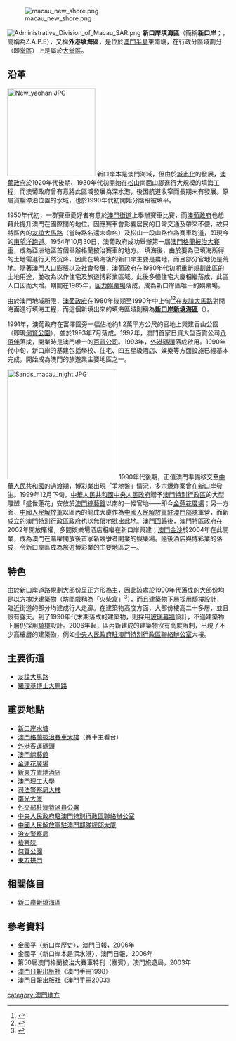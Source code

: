 {{otheruses|other=1980年代後期填出的區域|新口岸新填海區}}
[[File:macau_new_shore.png|thumb]]

[[File:Administrative_Division_of_Macau_SAR.png|thumb]]
'''新口岸填海區'''（簡稱'''新口岸'''；{{lang-pt|'''Z'''ona de '''A'''terros do '''P'''orto '''E'''xterior}}，簡稱為Z.A.P.E），又稱'''外港填海區'''，是位於[[澳門半島|澳門半島]]東南端，在行政分區域劃分（即[[堂區|堂區]]）上是屬於[[大堂區|大堂區]]。

== 沿革 ==

[[File:New_yaohan.JPG|200px]]
新口岸本是澳門海域，但由於[[城市化|城市化]]的發展，[[澳葡政府|澳葡政府]]於1920年代後期、1930年代初開始在[[東望洋山|松山]]南面山腳進行大規模的填海工程，而澳葡政府曾有意將此區域發展為深水港，後因航道收窄而長期未有發展。原屬貨輪停泊位置的水域，也於1990年代初開始分階段被填平。

1950年代初，一群賽車愛好者有意於[[澳門街道|澳門街道]]上舉辦賽車比賽，而[[澳葡政府|澳葡政府]]也想藉此提升澳門在國際間的地位。因應賽車會影響居民的日常交通及帶來不便，故只將區內的[[友誼大馬路|友誼大馬路]]（當時路名還未命名）及松山一段山路作為賽車跑道，即現今的[[東望洋跑道|東望洋跑道]]。1954年10月30日，澳葡政府成功舉辦第一屆[[澳門格蘭披治大賽車|澳門格蘭披治大賽車]]，成為亞洲地區首個舉辦格蘭披治賽車的地方。
填海後，由於要為已填海所得的土地需進行天然沉降，因此在填海後的新口岸主要是農地，而且部分官地仍是荒地。隨著[[澳門人口|澳門人口]]膨脹以及社會發展，澳葡政府在1980年代初期重新規劃此區的土地用途，並改為以作住宅及旅遊博彩業區域。此後多幢住宅大廈相繼落成，此區人口因而大增。期間在1985年，[[回力娛樂場|回力娛樂場]]落成，成為新口岸區唯一的娛樂場。

由於澳門地域所限，[[澳葡政府|澳葡政府]]在1980年後期至1990年中上旬<ref>{{Cite web |url=http://bo.io.gov.mo/bo/i/88/26/bo26_cn.asp |title=澳門政府第107/88/M號訓令 |access-date=2008-07-11 |archive-date=2021-01-23 |archive-url=https://web.archive.org/web/20210123073337/https://bo.io.gov.mo/bo/i/88/26/bo26_cn.asp |dead-url=no }}</ref><ref>{{Cite web |url=http://bo.io.gov.mo/bo/i/89/34/bo34_cn.asp |title=澳門政府第147/89/M號訓令 |access-date=2008-07-11 |archive-date=2021-01-23 |archive-url=https://web.archive.org/web/20210123071537/https://bo.io.gov.mo/bo/i/89/34/bo34_cn.asp |dead-url=no }}</ref>在[[友誼大馬路|友誼大馬路]]對開海面進行填海工程，而這個新填出來的填海區域則稱為'''[[新口岸新填海區|新口岸新填海區]]'''（{{lang-pt|'''Zona Nova de Aterros do Porto Exterior'''}}）。

1991年，澳葡政府在富澤園旁一幅佔地約1.2萬平方公尺的官地上興建香山公園（即現[[何賢公園|何賢公園]]），並於1993年7月落成。1992年，澳門首家日資大型百貨公司[[新八佰伴|八佰伴]]落成，開業時是澳門唯一的[[百貨公司|百貨公司]]。1993年，[[外港碼頭|外港碼頭]]落成啟用。1990年代中旬，新口岸的基建包括學校、住宅、四五星級酒店、娛樂等方面設施已經基本完成，開始成為澳門的旅遊業主要地區之一。

[[File:Sands_macau_night.JPG|250px]]
1990年代後期，正值澳門準備移交至[[中華人民共和國|中華人民共和國]]的過渡期，博彩業出現「爭地盤」情況，多宗爆炸案曾在新口岸發生。1999年12月下旬，[[中華人民共和國中央人民政府|中華人民共和國中央人民政府]]贈予[[澳門特別行政區|澳門特別行政區]]的大型雕塑「盛世蓮花」安放於[[澳門綜藝館|澳門綜藝館]]以南的一幅官地——即今[[金蓮花廣場|金蓮花廣場]]；另一方面，[[中國人民解放軍|中國人民解放軍]]以區內的龍成大廈作為[[中國人民解放軍駐澳門部隊|中國人民解放軍駐澳門部隊]]軍營，而新成立的[[澳門特別行政區政府|澳門特別行政區政府]]也以無償地批出此地。[[澳門回歸|澳門回歸]]後，澳門特區政府在2002年開放賭權，多間娛樂場酒店相繼在新口岸興建；[[澳門金沙|澳門金沙]]於2004年在此開業，成為澳門在賭權開放後首家新競爭者開業的娛樂場。隨後酒店與博彩業的落成，令新口岸區成為旅遊博彩業的主要地區之一。

== 特色 ==
由於新口岸道路規劃大部份呈正方形為主，因此該處於1990年代落成的大部份均是以方塊狀建築物（坊間戲稱為「火柴盒」<ref>{{cite news|author=永逸|url=http://www.waou.com.mo/wa/2006/08/20060823a.htm|title=華澳人語|publisher=[[新華澳報|新華澳報]]|date=2006年8月23日|deadurl=yes|archiveurl=https://web.archive.org/web/20090304202712/http://www.waou.com.mo/wa/2006/08/20060823a.htm|archivedate=2009年3月4日}}</ref>），而且建築物下層採用[[騎樓|騎樓]]設計，臨近街道的部分均建成行人走廊。在建築物高度方面，大部份樓高二十多層，並且設有露天。到了1990年代末期落成的建築物，則採用[[玻璃幕牆|玻璃幕牆]]設計，不過建築物下層仍採用[[騎樓|騎樓]]設計。2006年起，區內新建成的建築物沒有高度限制，出現了不少高樓層的建築物，例如[[中央人民政府駐澳門特別行政區聯絡辦公室|中央人民政府駐澳門特別行政區聯絡辦公室]]大樓。

==主要街道==
*[[友誼大馬路|友誼大馬路]]
*[[羅理基博士大馬路|羅理基博士大馬路]]

==重要地點==
*[[新口岸水塘|新口岸水塘]]
*[[澳門格蘭披治賽車大樓|澳門格蘭披治賽車大樓]]（賽車主看台）
*[[外港客運碼頭|外港客運碼頭]]
*[[澳門綜藝館|澳門綜藝館]]
*[[金蓮花廣場|金蓮花廣場]]
*[[澳門置地廣場|新東方置地酒店]]
*[[澳門理工大學|澳門理工大學]]
*[[司法警察局|司法警察局大樓]]
*[[南光集團|南光大廈]]
*[[中華人民共和國外交部駐澳門特別行政區特派員公署|外交部駐澳特派員公署]]
*[[中央人民政府駐澳門特別行政區聯絡辦公室|中央人民政府駐澳門特別行政區聯絡辦公室]]
*[[中國人民解放軍駐澳門部隊|中國人民解放軍駐澳門部隊總部大廈]]
*[[澳門特別行政區政府治安警察局|治安警察局]]
*[[澳門檢察院|檢察院]]
*[[何賢公園|何賢公園]]
*[[東方拱門|東方拱門]]

==相關條目==
*[[新口岸新填海區|新口岸新填海區]]

==參考資料==
<div class="references-small">
<references />
*金國平〈新口岸歷史〉，澳門日報，2006年
*金國平〈新口岸本是深水港〉，澳門日報，2006年
*第50屆澳門格蘭披治大賽車特刊（嘉賓），澳門旅遊局，2003年
*[[澳門日報|澳門日報出版社]]《澳門手冊1998》
*[[澳門日報|澳門日報出版社]]《澳門手冊2003》
</div>

{{澳門行政區劃}}

[[category:澳門地方|category:澳門地方]]